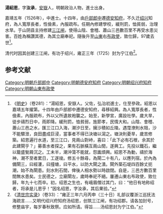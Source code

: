 '''湯紹恩'''，字'''汝承'''，[[安嶽|安嶽]]人，明朝政治人物，進士出身。

嘉靖五年（1526年），中進士。十四年，由[[戶部|戶部]][[郎中|郎中]]遷[[德安府|德安]][[知府|知府]]，不久迁[[绍兴府|绍兴]]知府，為人寬厚長者，性儉素，內服疏布。任期內修建學校，緩刑罰，恤貧弱，治理水旱。于山阴县主持修建[[三江闸|三江闸]]，使得山陰、會稽、蕭山三邑數百里不再受水患災害。百姓為稱讚其德，為其立廟奉祀。隨後升至[[山東|山東]]右[[布政使|布政使]]，致仕歸，97歲去世<ref>《[[明史|明史]]》（卷281）：“湯紹恩，安嶽人。父佐，弘治初進士，仕至參政。紹恩以嘉靖五年擢第。十四年由戶部郎中遷德安知府，尋移紹興。為人寬厚長者，性儉素，內服疏布，外以父所遺故袍襲之。始至，新學宮，廣設社學。歲大旱，徒步禱烈日中，雨即降。緩刑罰，恤貧弱，旌節孝，民情大和。山陰、會稽、蕭山三邑之水，匯三江口入海，潮汐日至，擁沙積如丘陵。遇霪潦則水阻，沙不能驟泄，良田盡成巨浸，當事者不得已決塘以瀉之。塘決則憂旱，歲苦修築。紹恩遍行水道，至三江口，見兩山對峙，喜曰：「此下必有石根，余其於此建閘乎？」募善水者探之，果有石脈橫互兩山間，遂興工。先投以鐵石，繼以籠盛甃屑沉之。工未半，潮沖蕩不能就，怨讟煩興。紹恩不為動，禱於海神，潮不至者累日，工遂竣。修五十餘尋，為閘二十有八，以應列宿。於內為備閘三，曰經漊，曰撞塘，曰平水，以防大閘之潰。閘外築石堤四百餘丈扼潮，始不為閘患。刻水則石間，俾後人相水勢以時啟閉。自是，三邑方數百里間無水患矣。士民德之，立廟閘左，歲時奉祀不絕。屢遷山東右布政使，致仕歸，年九十七而卒。初，绍恩之生也，有峨眉僧过其门，曰：“他日有地称绍者，将承是儿恩乎！”因名绍恩，字汝承，其后果验。”</ref>。

清代时因其创建三江闸，有功于绍兴，雍正三年（1725）封为宁江伯<ref>《[[清世宗实录|清世宗实录]]》（卷33）：“雍正三年六月丙申（三十日）礼部议覆浙江巡抚法海疏言……又明代绍兴府知府汤绍恩，创筑三江闸，有功绍郡。请各加封号，修整庙宇，每岁春秋致祭。应如所请。得旨……汤绍恩封为宁江伯。”</ref>。


==参考文献==
{{wikisource|明史/卷281}}
<div class="references-small">
<references />
</div>

{{明朝人物小作品}}
{{嘉靖五年丙戌科殿試金榜}}
{{DEFAULTSORT:Tang汤}}
[[Category:明朝戶部郎中|Category:明朝戶部郎中]]
[[Category:明朝德安府知府|Category:明朝德安府知府]]
[[Category:明朝绍兴府知府|Category:明朝绍兴府知府]]
[[Category:明朝山東布政使|Category:明朝山東布政使]]